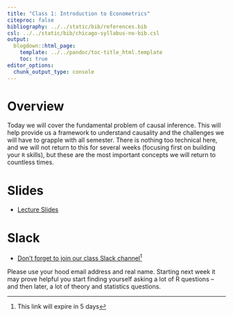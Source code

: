 ```yaml
---
title: "Class 1: Introduction to Econometrics"
citeproc: false
bibliography: ../../static/bib/references.bib
csl: ../../static/bib/chicago-syllabus-no-bib.csl
output:
  blogdown::html_page:
    template: ../../pandoc/toc-title_html.template
    toc: true
editor_options: 
  chunk_output_type: console
---
```


# Overview

Today we will cover the fundamental problem of causal inference. This will help provide us a framework to understand causality and the challenges we will have to grapple with all semester. There is nothing too technical here, and we will not return to this for several weeks (focusing first on building your `R` skills), but these are the most important concepts we will return to countless times.

# Slides

- [<i class="fas fa-external-link-square-alt"></i> Lecture Slides](/slides/02-slides.html)

# Slack

- [Don't forget to join our class Slack channel](https://join.slack.com/t/hoodeconometrics/shared_invite/enQtNzQxMzI1MTU0ODM4LTVhOWI5Zjc5YzdiOGU5YzY0MmZiM2QxOGQwMWQwMjc4Y2FmYTk5Yjg5ZDZhZTY4ZDZiYWU2YzAzMTU1MDIwYTE)^[This link will expire in 5 days]

Please use your hood email address and real name. Starting next week it may prove helpful you start finding yourself asking a lot of R questions -- and then later, a lot of theory and statistics questions.
